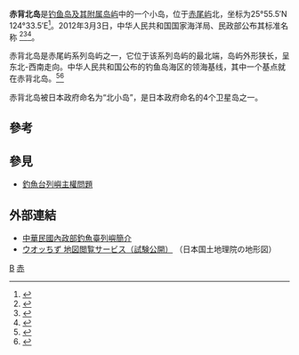{{NoteTA
|G1=钓鱼台
}}
{{Infobox disputed islands
| plural = yes
| name             = 赤背北岛
| image name       = Chiweiyu.PNG
| image caption    = 赤背北岛
| image size       = 320px
| locator map      = Senkaku-Diaoyu-Tiaoyu-Islan.jpg
| map_custom       =
| native name      =
| native name link =
| other_names      = 
| location         = 太平洋
| coordinates      = {{Coord|25|55.5|N|123|33.5|E|type:isle|display=inline}}
| archipelago      =
| total islands    = 1 岛礁
| major islands    = 
| length           =
| width            =
| coastline        = 
| highest mount    = 
| elevation        = {{convert|28|m|ft}}
| country claim                        = People's Republic of China
| country claim divisions title   = 县
| country claim divisions         = [[台湾省_(中华人民共和国)|台湾省]][[宜蘭縣|宜蘭縣]]
| country claim capital city            =
| country claim largest city            =
| country claim largest city population =
| country claim leader title            =
| country claim leader name             =
| country 1 claim                       = Republic of China (Taiwan)
| country 1 claim divisions title   = -{里}-
| country 1 claim divisions         = [[宜蘭縣|宜蘭縣]][[頭城鎮|頭城鎮]]大溪里
| country 1 claim capital city            =
| country 1 claim largest city            =
| country 1 claim largest city population =
| country 1 claim leader title            =
| country 1 claim leader name             =
| country 2 claim                       = JPN
| country 2 claim divisions title   = 市
| country 2 claim divisions         = [[冲绳县|冲绳县]][[石垣市|石垣市]]登野城
| country 2 claim capital city            =
| country 2 claim largest city            =
| country 2 claim largest city population =
| country 2 claim leader title            =
| country 2 claim leader name             =
| country                              = 
| country admin divisions title   = 
| country admin divisions         = 
| country capital city            =
| country largest city            =
| country largest city population =
| country leader title            =
| country leader name             =
| population       = 0
| population as of =
| density          =
| ethnic groups    =
| additional info  =
}}

'''赤背北岛'''是[[钓鱼岛及其附属岛屿|钓鱼岛及其附属岛屿]]中的一个小岛，位于[[赤尾屿|赤尾屿]]北，坐标为25°55.5′N 124°33.5′E<ref>{{Cite book|title=核心利益之领土主权|last=陈振华编著|first=|publisher=北京：测绘出版社|year=2013.12|isbn=978-7-5030-3311-7|location=|pages=165-166}}</ref>。2012年3月3日，中华人民共和国国家海洋局、民政部公布其标准名称
<ref>{{Cite book|title=中国海洋权益争端的国际法分析|last=冯学智主编|first=|publisher=北京：中国政法大学出版社|year=2013.03|isbn=978-7-5620-4628-8|location=|pages=102-105}}</ref><ref>{{Cite book|title=钓鱼岛|last=疏震娅，张海文著|first=|publisher=北京：五洲传播出版社|year=2014.11|isbn=978-7-5085-2902-8|location=|pages=1-50}}</ref><ref>{{Cite book|title=中国海岛开发与保护 地理学视角|last=张耀光编|first=|publisher=北京：海洋出版社|year=2012.06|isbn=978-7-5027-8291-7|location=|pages=126-128}}</ref>。

赤背北岛是赤尾屿系列岛屿之一，它位于该系列岛屿的最北端，岛屿外形狭长，呈东北-西南走向。中华人民共和国公布的钓鱼岛海区的领海基线，其中一个基点就在赤背北岛。<ref>{{Cite web |url= http://politics.people.com.cn/n/2012/0921/c1001-19076819.html |title= 海洋局、民政部公布我国钓鱼岛海域部分地理实体标准名称 |date= 2012年9月21日 |publisher= 《[[人民网|人民网]]》 |language= 中文 |accessdate= 2012年9月21日 |quote=  |archive-date= 2012年11月13日 |archive-url= https://web.archive.org/web/20121113053836/http://politics.people.com.cn/n/2012/0921/c1001-19076819.html |dead-url= no }}</ref><ref>{{cite web|title= 钓鱼岛海域部分地理实体标准名称公布|url= http://news.sina.com.cn/c/2012-09-22/091025229896.shtml|access-date= 2013-07-01|archive-date= 2012-09-25|archive-url= https://web.archive.org/web/20120925120534/http://news.sina.com.cn/c/2012-09-22/091025229896.shtml|dead-url= no}}</ref>

赤背北岛被日本政府命名为“北小岛”，是日本政府命名的4个卫星岛之一。

==參考==
{{Reflist}}

==參見==
*[[釣魚台列嶼主權問題|釣魚台列嶼主權問題]]

== 外部連結 ==
* [https://web.archive.org/web/20120614114615/http://maritimeinfo.moi.gov.tw/marineweb/layout_C10.aspx 中華民國內政部釣魚臺列嶼簡介]{{zh-hant}}
* [http://watchizu.gsi.go.jp/ ウオッちず 地図閲覧サービス（試験公開）] {{Wayback|url=http://watchizu.gsi.go.jp/ |date=20190515042348 }}（日本国土地理院の地形図）{{ja}}
{{钓鱼岛及其附属岛屿}}

[[Category:釣魚台列嶼|B]]
[[Category:中国大陆领海基点|赤]]